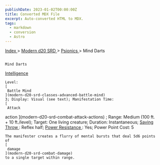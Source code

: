 ```yaml
---
publishDate: 2023-01-02T00:00:00Z
title: Converted MDX File
excerpt: Auto-converted HTML to MDX.
tags:
  - markdown
  - conversion
  - Astro
---
```


[
Index
](-index) >
[
Modern d20 SRD
](modern-d20-srd-index) >
[
Psionics
](modern-d20-srd-psionics-index) > Mind Darts

##

    Mind Darts

[
Intelligence
](modern-d20-srd-basics-ability-scores)

    Level:
    [
     Battle Mind
    ](modern-d20-srd-classes-advanced-battle-mind)
    3; Display: Visual (see text); Manifestation Time:
    [
     Attack

action
](modern-d20-srd-combat-attack-actions)
; Range: Medium (100
ft. + 10 ft./level); Target: One living creature; Duration: Instantaneous;
[
Saving
Throw
](modern-d20-srd-basics-saving-throws)
: Reflex half;
[
Power
Resistance
](modern-d20-srd-special-abilities-power-resistance)
: Yes; Power Point Cost: 5

    The manifester creates a flurry of mental bursts that deal 5d6 points of
    [
     damage
    ](modern-d20-srd-combat-damage)
    to a single target within range.
